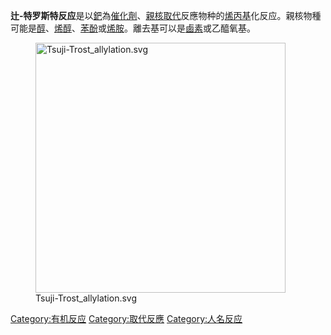 {{mergeto|Trost不對稱烯丙位烷化反應}}
{{unreferenced|time=2011-08-31T13:21:28+00:00}}
'''辻-特罗斯特反应'''是以[[鈀|鈀]]為[[催化劑|催化劑]]、[[親核取代|親核取代]]反應物种的[[烯丙基|烯丙基]]化反应。親核物種可能是[[醇|醇]]、[[烯醇|烯醇]]、[[苯酚|苯酚]]或[[烯胺|烯胺]]。離去基可以是[[鹵素|鹵素]]或乙醯氧基。

[[File:Tsuji-Trost_allylation.svg|400px]]

[[Category:有机反应|Category:有机反应]]
[[Category:取代反應|Category:取代反應]]
[[Category:人名反应|Category:人名反应]]